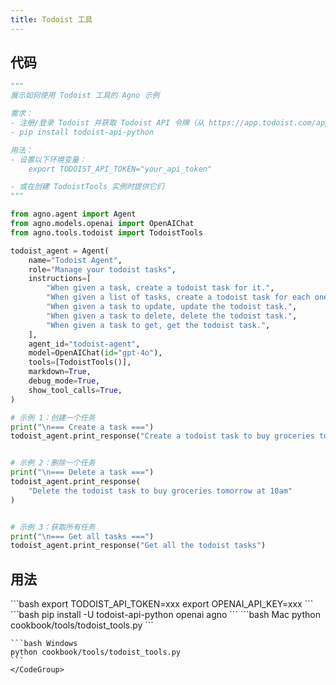 ```yaml
---
title: Todoist 工具
---
```


## 代码

```python cookbook/tools/todoist_tools.py
"""
展示如何使用 Todoist 工具的 Agno 示例

需求：
- 注册/登录 Todoist 并获取 Todoist API 令牌（从 https://app.todoist.com/app/settings/integrations/developer 获取）
- pip install todoist-api-python

用法：
- 设置以下环境变量：
    export TODOIST_API_TOKEN="your_api_token"

- 或在创建 TodoistTools 实例时提供它们
"""

from agno.agent import Agent
from agno.models.openai import OpenAIChat
from agno.tools.todoist import TodoistTools

todoist_agent = Agent(
    name="Todoist Agent",
    role="Manage your todoist tasks",
    instructions=[
        "When given a task, create a todoist task for it.",
        "When given a list of tasks, create a todoist task for each one.",
        "When given a task to update, update the todoist task.",
        "When given a task to delete, delete the todoist task.",
        "When given a task to get, get the todoist task.",
    ],
    agent_id="todoist-agent",
    model=OpenAIChat(id="gpt-4o"),
    tools=[TodoistTools()],
    markdown=True,
    debug_mode=True,
    show_tool_calls=True,
)

# 示例 1：创建一个任务
print("\n=== Create a task ===")
todoist_agent.print_response("Create a todoist task to buy groceries tomorrow at 10am")


# 示例 2：删除一个任务
print("\n=== Delete a task ===")
todoist_agent.print_response(
    "Delete the todoist task to buy groceries tomorrow at 10am"
)


# 示例 3：获取所有任务
print("\n=== Get all tasks ===")
todoist_agent.print_response("Get all the todoist tasks")
```

## 用法

<Steps>
  <Snippet file="create-venv-step.mdx" />

  <Step title="设置您的 API 令牌">
    ```bash
    export TODOIST_API_TOKEN=xxx
    export OPENAI_API_KEY=xxx
    ```
  </Step>

  <Step title="安装库">
    ```bash
    pip install -U todoist-api-python openai agno
    ```
  </Step>

  <Step title="运行 Agent">
    <CodeGroup>
    ```bash Mac
    python cookbook/tools/todoist_tools.py
    ```

    ```bash Windows
    python cookbook/tools/todoist_tools.py
    ```
    </CodeGroup>
  </Step>
</Steps>